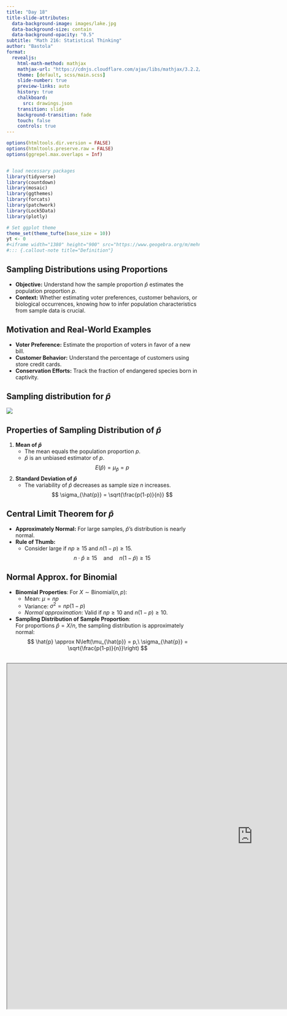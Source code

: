 ```yaml
---
title: "Day 18"
title-slide-attributes:
  data-background-image: images/lake.jpg
  data-background-size: contain
  data-background-opacity: "0.5"
subtitle: "Math 216: Statistical Thinking"
author: "Bastola"
format:
  revealjs:
    html-math-method: mathjax
    mathjax-url: "https://cdnjs.cloudflare.com/ajax/libs/mathjax/3.2.2/MathJax.js" 
    theme: [default, scss/main.scss]
    slide-number: true
    preview-links: auto
    history: true
    chalkboard: 
      src: drawings.json
    transition: slide
    background-transition: fade    
    touch: false
    controls: true
---
```


```r
options(htmltools.dir.version = FALSE)
options(htmltools.preserve.raw = FALSE)
options(ggrepel.max.overlaps = Inf)


# load necessary packages
library(tidyverse)
library(countdown)
library(mosaic)
library(ggthemes)
library(forcats)
library(patchwork)
library(Lock5Data)
library(plotly)

# Set ggplot theme
theme_set(theme_tufte(base_size = 10))
yt <- 0
#<iframe width="1380" height="900" src="https://www.geogebra.org/m/mehn8u8s"></iframe>
#::: {.callout-note title="Definition"}
```



## Sampling Distributions using Proportions {.font80}


::: cle13

- **Objective:** Understand how the sample proportion $\hat{p}$ estimates the population proportion $p$.
- **Context:** Whether estimating voter preferences, customer behaviors, or biological occurrences, knowing how to infer population characteristics from sample data is crucial.
:::


## Motivation and Real-World Examples {.font80}

::: cle10
- **Voter Preference:** Estimate the proportion of voters in favor of a new bill.
- **Customer Behavior:** Understand the percentage of customers using store credit cards.
- **Conservation Efforts:** Track the fraction of endangered species born in captivity.
:::



## Sampling distribution for $\hat{p}$ {.font80}

![](images/hist6.5.png)

## Properties of Sampling Distribution of $\hat{p}$ {.font70}

::: cle13
1. **Mean of $\hat{p}$**
   - The mean equals the population proportion $p$.
   - $\hat{p}$ is an unbiased estimator of $p$.
   $$ E(\hat{p}) = \mu_{\hat{p}} = p $$

2. **Standard Deviation of $\hat{p}$**
   - The variability of $\hat{p}$ decreases as sample size $n$ increases.
   $$ \sigma_{\hat{p}} = \sqrt{\frac{p(1-p)}{n}} $$
:::


## Central Limit Theorem for $\hat{p}$ {.font80}

::: cle13
- **Approximately Normal:** For large samples, $\hat{p}$'s distribution is nearly normal.
- **Rule of Thumb:**
  - Consider large if $np \geq 15$ and $n(1-p) \geq 15$.
  $$ n \cdot \hat{p} \geq 15 \quad \text{and} \quad n(1-\hat{p}) \geq 15 $$
:::

## Normal Approx. for Binomial  

::: cle5
::: font60
 

- **Binomial Properties**: For $X \sim \text{Binomial}(n, p)$:  
  - Mean: $\mu = np$  
  - Variance: $\sigma^2 = np(1-p)$  
  - *Normal approximation*: Valid if $np \geq 10$ and $n(1-p) \geq 10$.  

- **Sampling Distribution of Sample Proportion**:  
  For proportions $\hat{p} = X/n$, the sampling distribution is approximately normal:  
  $$  
  \hat{p} \approx N\left(\mu_{\hat{p}} = p,\ \sigma_{\hat{p}} = \sqrt{\frac{p(1-p)}{n}}\right)  
  $$  

:::
:::


## {.font80}

<iframe width="1280" height="900" src="https://shinylive.io/r/app/#h=0&code=NobwRAdghgtgpmAXGKAHVA6ASmANGAYwHsIAXOMpMAGwEsAjAJykYE8AKAZwAtaJWAlAB0IdJiw4BzSampFSAJmGiGzNl179S3OPE7KRAYgAEAETgAzPnGMBVAJIiArrWMAeALTGL1FwBMABShJOHYRY2NtXRsAXmMePlYo+DCwHyhSalYhMAFcYxNbTj5JSJ1jAHJ0zNYKsujvIkZjACEieU5SZlRwyNpMuCCIOGpUgMYiVCbSWhJjAGVYWRKzWk7GBicZufnaGCdqDKacvN7ivzh6FgAZKFYiLbCICIjzy5YhkaeXl846C8Y9ggqEeOU4S2ocF2AC84Dl8jlFjBZDYYXC8MYYHxjHEAIwABnyMCgAA8ccYAKz4wnGABuUF8sWMBPxp2eP3i-zggOBoLAXScgwmU0Y2wg8OMOQAKoxBcZUMLprNnkQLPEnAQCHBOJxtRKsc84jTiWS8flOnBUOT8Rh8bj8vTGdaMBS2RzObQAUCQaRUhAnDAkSjOBKcgA5AP0bnGVXxCHayJEYx+ZgAd0Q+uxeONpPJLJpjrl2dZuF6PygBDFLS2pBIqRTUFTATkpFDYFMadW602YpOZeMbpexL4n1G-YisnkAHktj7UuDkXQIJJTGtSM35H32RFlDuRAYICZzFZhvFubTo3JJLQCCJdYwL81PN4nBBK8r2HwffkHqQfQJjBAXoTCwOAKxmC9jDgEkFW1Yo5gsJpjBCYZmBmZdkwyKBjCuXU-BjZ4nHvYwvy2TgY2aC4LCgA5SBDdkUO5DI4FMLD3C8RgwPfC92CA7dMQyDYSXYRh6D4IgYE-XlSAAEn9QN43IgAqEjpJkhcUTRfJ7VUn0ZIFIVJiVEg8klfj3WMN8iGoclSNkjTIS0nDWAmVNySlLBbAAUV3YwAF9fOA4xQIgAF5RbVT+loBksmMVN+m4ZNLBo6hSEw0goF6X89IckpV06Dc0ufTjQu5QreP7Pw2OfRi0JYrD2AAgo7F1epjE48DaEgxDmj4KKGWMKBQvVehdQAR0FMh0uw2qMmVfsNPY9qiFTABZMCIE4dgqoy3yIngIaAH1FufA6IC4JY9viPxjqWJbOD8C7kSu-tpEnX0dqgDALGYFINNMqBtXYU042egCAGpx2QuAJMO3hOiISRfvYQGttYckMAwC5Nv6VhMdMsTNvJABmGkrGoGy4jBcgRnoRkJWIORmipsA6YrABrE5jEh8zodh7HilIDhGaQlnOL8CVilhPMIahkJYdpJdQhJPhyEYLVUDSuIztu5F8hF5nJTASRrOxiYJYxJWhdQJkciqng4At81aGlvFZd5+WYEOxXrGB1XuQ1rXMQ23WrXB67Q-16zRaNk3qDNogneMK3WBt8k7fkcgk6lplcXd91Pe9pW-bIAPLSDnXFq8B7I+MA30+N02KHNiUU7Tlm-Ezx3JZd3P845Q5RvYGYBgboMl1KfKuh7ZUYzVKIFnjYxxiM0V5rwKGORBxEl5XkVewxdGWfMHGha5nn3SGiB5GY1JyBJVsMRByulnyI-jBpQeRnJVAoAtVJ1pDRxBKCYr5Hovz1sYAALKZHILw2zzFMMAjEoDQpcBuhpfIMDYG8wshEWkAArIiQcPC4hdFHJmDdxY91dsYAAbL5AKvQgq2FQDtGw70CI4RrHMAgdACCc3ZEQUa544BeQvGQKSekGxNhbPkPiPxspbHUhCPKa5CpLRKgCcqCiOSfSWrNcgrEMqNQiCYLym0nCcW8JxHg00SLkSIo7KCFZEozHgG1egPDnhrDrvw9m3deYnQ4itQBm1tpYSuvtEOwTg5DSeqgKJEdYkPQSUkuWMgWwRIyt9X6oR-r5FRsDck-1+4Fxhl7eGtYkawBRkDd+mMBa43xvkQm5E4ik3yOTSmRsLS03phieuLM2YCPPpvPmXsmlC3YEMo21CMQ5xltzcZhcfbDBLmrQO5IIGoAoTHHIccE5JzbrbMA9sdDZ17ksi+FlVnFxVqXdW5dtkxLuuHGumC67R0NgcpuEAW6W2sNbU5ndSBZxoX3ZZuCJlF19g8zZzztavORMYauGDX5fMoSzQ5zdE6tyBanEFXdLm0LzlCvBg8toj0hGPVRGEp4bC8WKOebVx42D3sZcUG9oVb1pYudlio14kAlO-HIJ9BbZFyOSiyV8b7kDvtBR++Rn7It2cYd+n8oBRh6b-f+OQwnIPyKg8BqqsGwLAPAjEiIkExBAQ8NBHyMXYIRDyvBhDiHklIeQzF+ywDzOdrQhh-YmHshDX5EQRhgqvjamgZYBA5rCs2poVgABBdA7AXDmlEYwZQYA-IAF0gA"></iframe>



